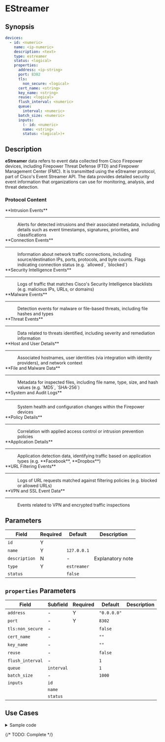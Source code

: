 # EStreamer

## Synopsis

```yaml
devices:
  - id: <numeric>
    name: <ip-numeric>
    description: <text>
    type: estreamer
    status: <logical>
    properties:
      address: <ip-string>
      port: 8302
      tls:
        non_secure: <logical>
      cert_name: <string>
      key_name: <string>
      reuse: <logical>
      flush_interval: <numeric>
      queue:
        interval: <numeric>
      batch_size: <numeric>
      inputs:
        (- id: <numeric>
        name: <string>
        status: <logical>)+
```

## Description

**eStreamer** data refers to event data collected from Cisco Firepower devices, including Firepower Threat Defense (FTD) and Firepower Management Center (FMC). It is transmitted using the eStreamer protocol, part of Cisco's Event Streamer API. The data provides detailed security event information that organizations can use for monitoring, analysis, and threat detection.

### Protocol Content

<dl>
  <dt>**Intrusion Events**</dt>
    <hr style={{margin: "0px"}}/>
    <dd>
    Alerts for detected intrusions and their associated metadata, including details such as event timestamps, signatures, priorities, and classifications
    </dd>

  <dt>**Connection Events**</dt>
    <hr style={{margin: "0px"}}/>
    <dd>
    Information about network traffic connections, including source/destination IPs, ports, protocols, and byte counts. Flags indicating connection status (e.g. `allowed`, `blocked`)
    </dd>

  <dt>**Security Intelligence Events**</dt>
    <hr style={{margin: "0px"}}/>
    <dd>Logs of traffic that matches Cisco's Security Intelligence blacklists (e.g. malicious IPs, URLs, or domains)</dd>

  <dt>**Malware Events**</dt>
    <hr style={{margin: "0px"}}/>
    <dd>Detection events for malware or file-based threats, including file hashes and types</dd>

  <dt>**Threat Events**</dt>
    <hr style={{margin: "0px"}}/>
    <dd>Data related to threats identified, including severity and remediation information</dd>

  <dt>**Host and User Details**</dt>
    <hr style={{margin: "0px"}}/>
    <dd>Associated hostnames, user identities (via integration with identity providers), and network context</dd>

  <dt>**File and Malware Data**</dt>
    <hr style={{margin: "0px"}}/>
    <dd>Metadata for inspected files, including file name, type, size, and hash values (e.g. `MD5`, `SHA-256`)</dd>

  <dt>**System and Audit Logs**</dt>
    <hr style={{margin: "0px"}}/>
    <dd>System health and configuration changes within the Firepower devices</dd>

  <dt>**Policy Details**</dt>
    <hr style={{margin: "0px"}}/>
    <dd>Correlation with applied access control or intrusion prevention policies</dd>

  <dt>**Application Details**</dt>
    <hr style={{margin: "0px"}}/>
    <dd>Application detection data, identifying traffic based on application types (e.g. **Facebook**, **Dropbox**)</dd>

  <dt>**URL Filtering Events**</dt>
    <hr style={{margin: "0px"}}/>
    <dd>Logs of URL requests matched against filtering policies (e.g. blocked or allowed URLs)</dd>

  <dt>**VPN and SSL Event Data**</dt>
    <hr style={{margin: "0px"}}/>
    <dd>Events related to VPN and encrypted traffic inspections</dd>
</dl>

## Parameters

|Field|Required|Default|Description|
|---|---|---|---|
|`id`|Y|||
|`name`|Y|`127.0.0.1`||
|`description`|N|-|Explanatory note|
|`type`|Y|`estreamer`||
|`status`||`false`||

## `properties` Parameters

|Field|Subfield|Required|Default|Description|
|---|---|---|---|---|
|`address`|-|Y|`"0.0.0.0"`||
|`port`|-|Y|`8302`||
|`tls:non_secure`|-||`false`||
|`cert_name`|-||`""`||
|`key_name`|-||`""`||
|`reuse`|-||`false`||
|`flush_interval`|-||`1`||
|`queue`|`interval`||`1`||
|`batch_size`|-||`1000`||
|`inputs`|`id`||||
||`name`||||
||`status`||||

## Use Cases

<details>
<summary>Sample code</summary>
```yaml
```
</details>

{/* TODO: Complete */}